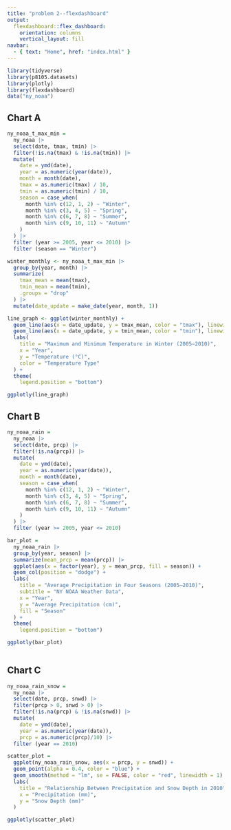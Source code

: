 ```yaml
---
title: "problem 2--flexdashboard"
output: 
  flexdashboard::flex_dashboard:
    orientation: columns
    vertical_layout: fill
navbar:
  - { text: "Home", href: "index.html" } 
---
```


```r
library(tidyverse)
library(p8105.datasets)
library(plotly)
library(flexdashboard)
data("ny_noaa")

```
## Chart A
```r
ny_noaa_t_max_min =
  ny_noaa |>
  select(date, tmax, tmin) |>
  filter(!is.na(tmax) & !is.na(tmin)) |>
  mutate(
    date = ymd(date),
    year = as.numeric(year(date)),
    month = month(date),
    tmax = as.numeric(tmax) / 10,
    tmin = as.numeric(tmin) / 10,
    season = case_when(
      month %in% c(12, 1, 2) ~ "Winter",
      month %in% c(3, 4, 5) ~ "Spring",
      month %in% c(6, 7, 8) ~ "Summer",
      month %in% c(9, 10, 11) ~ "Autumn"
    )
  ) |>
  filter (year >= 2005, year <= 2010) |>
  filter (season == "Winter")

winter_monthly <- ny_noaa_t_max_min |>
  group_by(year, month) |>
  summarize(
    tmax_mean = mean(tmax), 
    tmin_mean = mean(tmin), 
    .groups = "drop"
  ) |>
  mutate(date_update = make_date(year, month, 1))

line_graph <- ggplot(winter_monthly) +
  geom_line(aes(x = date_update, y = tmax_mean, color = "tmax"), linewidth = 1) +
  geom_line(aes(x = date_update, y = tmin_mean, color = "tmin"), linewidth = 1) +
  labs(
    title = "Maximum and Minimum Temperature in Winter (2005–2010)",
    x = "Year",
    y = "Temperature (°C)",
    color = "Temperature Type"    
  ) +
  theme(
    legend.position = "bottom")

ggplotly(line_graph)  
```

## Chart B
```r
ny_noaa_rain = 
  ny_noaa |>
  select(date, prcp) |>
  filter(!is.na(prcp)) |>
  mutate(
    date = ymd(date),
    year = as.numeric(year(date)),
    month = month(date),
    season = case_when(
      month %in% c(12, 1, 2) ~ "Winter",
      month %in% c(3, 4, 5) ~ "Spring",
      month %in% c(6, 7, 8) ~ "Summer",
      month %in% c(9, 10, 11) ~ "Autumn"
    )
  ) |>
  filter (year >= 2005, year <= 2010)

bar_plot = 
  ny_noaa_rain |>
  group_by(year, season) |>
  summarize(mean_prcp = mean(prcp)) |>
  ggplot(aes(x = factor(year), y = mean_prcp, fill = season)) +
  geom_col(position = "dodge") +
  labs(
    title = "Average Precipitation in Four Seasons (2005–2010)",
    subtitle = "NY NOAA Weather Data",
    x = "Year",
    y = "Average Precipitation (cm)",
    fill = "Season"
  ) +
  theme(
    legend.position = "bottom")

ggplotly(bar_plot)
  
```

## Chart C
```r
ny_noaa_rain_snow = 
  ny_noaa |>
  select(date, prcp, snwd) |>
  filter(prcp > 0, snwd > 0) |>
  filter(!is.na(prcp) & !is.na(snwd)) |>
  mutate(
    date = ymd(date),
    year = as.numeric(year(date)),
    prcp = as.numeric(prcp)/10) |>
  filter (year == 2010)

scatter_plot = 
  ggplot(ny_noaa_rain_snow, aes(x = prcp, y = snwd)) +
  geom_point(alpha = 0.4, color = "blue") +
  geom_smooth(method = "lm", se = FALSE, color = "red", linewidth = 1) +  
  labs(
    title = "Relationship Between Precipitation and Snow Depth in 2010",
    x = "Precipitation (mm)",
    y = "Snow Depth (mm)"
  ) 

ggplotly(scatter_plot)
```



